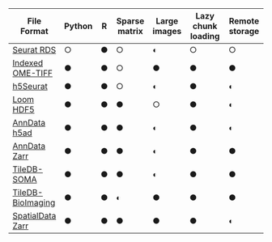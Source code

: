 | File Format | Python | R | Sparse matrix | Large images | Lazy chunk loading | Remote storage |
|-------------|--------|---|---------------|-------------|--------------------|----------------|
| [Seurat RDS](https://satijalab.org/seurat/) | ○ | ● | ○ | ◐ | ○ | ○
| [Indexed OME-TIFF](http://viv.gehlenborglab.org/#data-preparation) | ● | ● | ○ | ● | ● | ● |
| [h5Seurat](https://mojaveazure.github.io/seurat-disk/index.html) | ● | ● | ○ | ◐ | ● | ◐ |
| [Loom HDF5](https://loompy.org/) | ● | ● | ● | ○ | ● | ◐ |
| [AnnData h5ad](https://anndata.readthedocs.io/en/latest/anndata.zarr.html) | ● | ● | ● | ◐ | ● | ◐ |
| [AnnData Zarr](https://anndata.readthedocs.io/en/latest/anndata.zarr.html) | ● | ● | ● | ◐ | ● | ● |
| [TileDB-SOMA](https://tiledb.com/open-source/life-sciences) | ● | ● | ● | ◐ | ● | ● |
| [TileDB-BioImaging](https://tiledb.com/open-source/life-sciences) | ● | ● | ◐ | ● | ● | ● |
| [SpatialData Zarr](https://spatialdata.scverse.org/en/stable/) | ● | ● | ● | ● | ● | ◐ |
